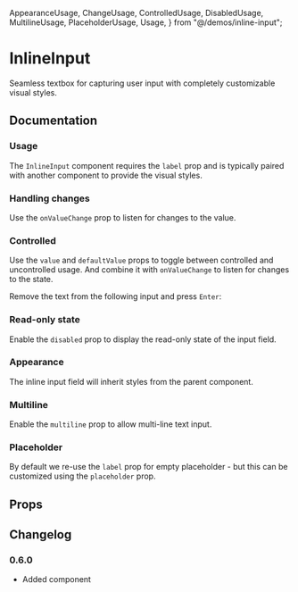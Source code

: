   AppearanceUsage,
  ChangeUsage,
  ControlledUsage,
  DisabledUsage,
  MultilineUsage,
  PlaceholderUsage,
  Usage,
} from "@/demos/inline-input";

# InlineInput

Seamless textbox for capturing user input with completely customizable visual styles.

## Documentation

### Usage

The `InlineInput` component requires the `label` prop and is typically paired with another component to provide the visual styles.

<Demo component={Usage} />

### Handling changes

Use the `onValueChange` prop to listen for changes to the value.

<Demo component={ChangeUsage} />

### Controlled

Use the `value` and `defaultValue` props to toggle between controlled and uncontrolled usage. And combine it with `onValueChange` to listen for changes to the state.

<Callout>Remove the text from the following input and press `Enter`:</Callout>

<Demo component={ControlledUsage} />

### Read-only state

Enable the `disabled` prop to display the read-only state of the input field.

<Demo component={DisabledUsage} />

### Appearance

The inline input field will inherit styles from the parent component.

<Demo component={AppearanceUsage} />

### Multiline

Enable the `multiline` prop to allow multi-line text input.

<Demo component={MultilineUsage} />

### Placeholder

By default we re-use the `label` prop for empty placeholder - but this can be customized using the `placeholder` prop.

<Demo component={PlaceholderUsage} />

## Props

<PropsTable component={InlineInput} />

## Changelog

### 0.6.0

- Added component
